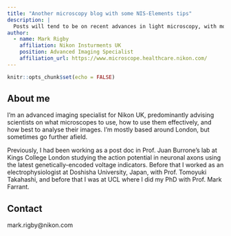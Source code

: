 ```yaml
---
title: "Another microscopy blog with some NIS-Elements tips"
description: |
  Posts will tend to be on recent advances in light microscopy, with monthly twitter and paper round-ups. In addition there will be some posts that I hope can be of us to microscopists using NIS-Elements to acquire or analyse their images. 
author:
  - name: Mark Rigby 
    affiliation: Nikon Insturments UK
    position: Advanced Imaging Specialist
    affiliation_url: https://www.microscope.healthcare.nikon.com/
---
```


```r
knitr::opts_chunk$set(echo = FALSE)
```

## About me
I'm an advanced imaging specialist for Nikon UK, predominantly advising scientists on what microscopes to use, how to use them effectively, and how best to analyse their images. I'm mostly based around London, but sometimes go further afield.  


Previously, I had been working as a post doc in  Prof. Juan Burrone's lab at Kings College London studying the action potential in neuronal axons using the latest genetically-encoded voltage indicators. Before that I worked as an electrophysiologist at Doshisha University, Japan, with Prof. Tomoyuki Takahashi, and before that I was at UCL where I did my PhD with Prof. Mark Farrant.


## Contact  

mark.rigby@nikon.com




